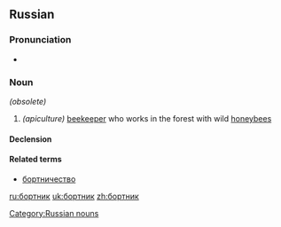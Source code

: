 ==Russian==
[[Category:Russian nouns]]

===Pronunciation===
* {{IPA|/ˈbortʲnʲɪk/|lang=ru}}

===Noun===
{{ru-noun|head=бортник|sc=Cyrl|tr=bórtnik|g=m}} ''(obsolete)''

#''(apiculture)'' [[beekeeper]] who works in the forest with wild [[honeybee]]s

====Declension====
{{ru-noun-anim-vel-1||бо́ртник}}

====Related terms====
*[[бортничество]]

[[ru:бортник]]
[[uk:бортник]]
[[zh:бортник]]